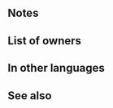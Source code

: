 {{Weapon Infobox
|tagid=SID_キャンディケイン
|weaponName=Candy Cane
|image=wep_lc091
|weaponType=Lance
|might=10
|range=1
|effect=If unit is within 2 spaces of an ally, grants Atk/Def+5 to unit during combat and inflicts Special cooldown charge -1 on foe per attack. (Only highest value applied. Does not stack.)
|cost=200
|exclusive=0
|statModifiers=0,10,0,0,0
|required=Steel Lance
|next=
|promotionRarity=5
|promotionTier=1
|intID=2344
|sort=88000
|value=11
|timingID=1
|abilityID=116
|limit1ID=14
|properties=
}}
==Notes==
{{Combat boosts}}{{CooldownChargeMinus}}
==List of owners==
{{Skill Hero List}}
==In other languages==
{{OtherLanguages
|japanese=キャンディケイン
|german=Zuckerstange
|spanishEU=Bastón azúcar
|spanishLA=Bastón azúcar
|french=Sucre d'orge
|italian=Caramella
|chineseTW=拐杖糖
|portuguese=Doce bengala
}}
==See also==
{{See also skills|cond=Description LIKE '%if unit is within _ spaces of an ally%grants Atk/Def+%during combat%' OR Description LIKE '%if unit is within _ spaces of an ally%inflicts special cooldown charge -1%'|columns=3}}
{{Weapons Navbox}}